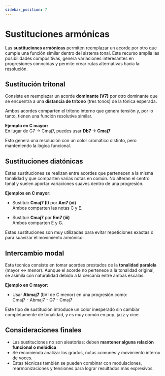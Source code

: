 ```yaml
---
sidebar_position: 7
---
```


# Sustituciones armónicas

Las **sustituciones armónicas** permiten reemplazar un acorde por otro que cumple una función similar dentro del sistema tonal. Este recurso amplía las posibilidades compositivas, genera variaciones interesantes en progresiones conocidas y permite crear rutas alternativas hacia la resolución.

## Sustitución tritonal

Consiste en reemplazar un acorde **dominante (V7)** por otro dominante que se encuentra a una **distancia de trítono** (tres tonos) de la tónica esperada.

Ambos acordes comparten el tritono interno que genera tensión y, por lo tanto, tienen una función resolutiva similar.

**Ejemplo en C mayor:**  
En lugar de G7 → Cmaj7, puedes usar **Db7 → Cmaj7**

Esto genera una resolución con un color cromático distinto, pero manteniendo la lógica funcional.

## Sustituciones diatónicas

Estas sustituciones se realizan entre acordes que pertenecen a la misma tonalidad y que comparten varias notas en común. No alteran el centro tonal y suelen aportar variaciones suaves dentro de una progresión.

**Ejemplos en C mayor:**

- Sustituir **Cmaj7 (I)** por **Am7 (vi)**  
  Ambos comparten las notas C y E.

- Sustituir **Cmaj7** por **Em7 (iii)**  
  Ambos comparten E y G.

Estas sustituciones son muy utilizadas para evitar repeticiones exactas o para suavizar el movimiento armónico.

## Intercambio modal

Esta técnica consiste en tomar acordes prestados de la **tonalidad paralela** (mayor ↔ menor). Aunque el acorde no pertenece a la tonalidad original, se asimila con naturalidad debido a la cercanía entre ambas escalas.

**Ejemplo en C mayor:**

- Usar **Abmaj7** (bVI de C menor) en una progresión como:  
  Cmaj7 - Abmaj7 - G7 - Cmaj7

Este tipo de sustitución introduce un color inesperado sin cambiar completamente de tonalidad, y es muy común en pop, jazz y cine.

## Consideraciones finales

- Las sustituciones no son aleatorias: deben **mantener alguna relación funcional o melódica**.
- Se recomienda analizar los grados, notas comunes y movimiento interno de voces.
- Estas técnicas también se pueden combinar con modulaciones, rearmonizaciones y tensiones para lograr resultados más expresivos.

<DonateButton />
<Comments />
